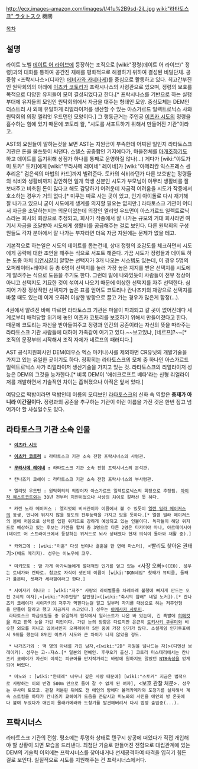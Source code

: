 http://ecx.images-amazon.com/images/I/41u%2B9sd-2iL.jpg
[[wiki:"라타토스크" ラタトスク]] 機關

[[목차]]
== 설명 ==
라이트 노벨 [[데이트 어 라이브]]에 등장하는 조직으로 [wiki:"정령(데이트 어 라이브)" 정령]과의 대화를 통하여 공간진 재해를 평화적으로 해결하기 위하여 결성된 비밀단체. 공중함 <프락시나스>(디자인: [[에비카와 카네타케]])를 중심으로 활동하고 있다. 최고간부진인 원탁회의의 아래에 [[이츠카 코토리]]가 프락시나스의 사령관으로 있으며, 정령의 보호를 목적으로 다양한 유지들이 모여 결성되었다고 한다.[* 프락시나스를 기반으로 하는 실행부대에 유지들의 모임인 원탁회의에서 자금을 대주는 형태인 모양. 중심모체는 DEM인더스트리 사 외에 유일하게 리얼라이저를 생산할 수 있는 아스가르드 일렉트로닉스 사와 원탁회의 의장 엘리엇 우드먼인 모양이다.] 그 행동근거는 주인공 [[이츠카 시도]]의 정령을 흡수하는 힘에 있기 때문에 코토리 왈, "시도를 서포트하기 위해서 만들어진 기관"이라고.

AST의 요원들이 말하는것을 보면 AST는 지원금이 부족한데 어찌된 일인지 라타토스크 기관은 돈을 물쓰듯이 써댄다. 스텔스 공중함인 기지에다가, 마을전체를 [[마개조]]하기도 하고 데이트를 돕기위해 상점가 하나를 통째로 운영하질 않나(...) 게다가 [wiki:"야토가미 토카" 토카]에게 [wiki:"무라사메 레이네" 레이네]가 [wiki:"아메리칸 익스프레스 센추리온" 검은색의 마법의 카드]까지 빌려준다. 토카의 식비라던가 다른 보호받는 정령들의 식비와 생활비까지 감안하면 일개 학생 신분인 시도가 부모님이 아무리 생활비를 잘 보내주고 비축된 돈이 많다고 해도 감당하기 어려운데 자금적 어려움을 시도가 작중에서 호소하는 경우가 거의 없다.[* 미쿠는 따로 사는 곳이 있고, 인기 아이돌로 다시 재기해 잘 나가고 있으니 굳이 시도에게 생계를 의지할 필요는 없지만.] 라타토스크 기관이 어디서 자금을 조달하는지는 의문이었는데 의장인 엘리엇 우드먼이 아스가르드 일렉트로닉스라는 회사의 회장으로 추정되고, 회사가 작중에서 잘 나가는 규모의 거대 회사라면 여기서 자금을 조달받아 시도에게 생활비를 공급해주는 걸로 보인다. 다른 원탁회의 구성원들도 각자 분야에서 잘 나가는 부자라면 더욱 자금 지원에는 문제가 없을 테고.

기본적으로 하는일은 시도의 데이트를 돕는건데, 상대 정령의 호감도를 체크하면서 시도에게 공략에 대한 조언을 해주는 식으로 서포트 해준다. 가끔 시도가 정령들과 데이트 하는 도중 마치 [[미연시]]같이 알맞는 선택지가 3개 나오는 시스템도 있는데, 이 경우 5명의 오퍼레이터+레이네 등 총 6명이 선택지를 눌러 가장 높은 지지를 받은 선택지를 시도에게 알려주는 식으로 도움을 주기도 한다. 그런데 밑에 나와있듯이 사람들이 전부 정상이 아니고 선택지도 기묘한 것이 섞여서 나오기 때문에 이상한 선택지를 자주 선택한다. 심지어 가장 정상적인 선택지가 높은 표를 얻어도 코토리나 칸나즈키의 재량으로 선택지를 바꿀 때도 있는데 이게 오히려 이상한 방향으로 끌고 가는 경우가 많은게 함정(...).

4권에서 알려진 바에 따르면 라타토스크 기관은 마을이 파괴되고 갈 곳이 없어진데다 세계로부터 배척당할 위기에 놓인 이츠카 코토리를 보호하기 위해서 만들어졌다고 한다. 때문에 코토리는 자신을 받아들여주고 정령과 인간의 공존이라는 자신의 뜻을 따라주는 라타토스크 기관 사람들에 대하여 가족같이 여기고 있다.~~보고있냐, [네르프]?~~[* 조직의 문장부터 시작해서 조직 자체가 네르프의 패러디다.]

AST 공식지원회사인 DEM(데우스 엑스 마키나)사를 제외하면 CR유닛의 개발기술을 가지고 있는 유일한 곳이기도 하다. 정확히는 라타토스크의 모체 중 하나인 아스가르드 일렉트로닉스 사가 리얼라이저 생산기술을 가지고 있는 것. 라타토스크의 리얼라이저 성능은 DEM의 그것을 능가한다.[* 비록 DEM이 '애쉬크로프트 베타'라는 신형 리얼라이저를 개발하면서 기술적인 차이는 좁혀졌으나 아직은 앞서 있다.]

여담으로 떡밥이라면 떡밥인데 이름의 모티브인 [[라타토스크]]의 신화 속 역할은 '''중재가 아니라 이간질이다.''' 정령과의 공존을 추구하는 기관이 이런 이름을 가진 것은 한번 짚고 넘어가야 할 사실일수도 있다.

== 라타토스크 기관 소속 인물 ==
  * '''[[이츠카 시도]]'''

  * '''[[이츠카 코토리]] :''' 라타토스크 기관 소속 전함 프락시너스의 사령관.

  * '''[[무라사메 레이네]] :''' 라타토스크 기관 소속 전함 프락시너스의 분석관.

  * 칸나즈키 쿄헤이 : 라타토스크 기관 소속 전함 프락시너스의 부사령관.

  * 엘리엇 우드먼 : 원탁회의의 의장이자 아스가르드 일렉트로닉스의 회장으로 추정됨. [[아이작 웨스트코트]]와는 30년 전부터 지인이었으나 사상의 차이로 갈라선 듯 하다.

  * 카렌 노라 메이저스 : 엘리엇의 비서관이자 이름에서 볼 수 있듯이 [[엘렌 밀라 메이저스]]의 동생, 언니에 뒤지지 않을 정도의 전투능력을 가지고 있을 듯하다.[* 엘렌 밀라 메이저스의 몸에 처음으로 상처를 입힌 위저드로 강하게 예상되고 있는 인물이다. 독자들이 해당 위저드로 예상하고 있는 후보는 카렌을 합쳐 총 3명으로 다른 2명은 타카미야 마나, 아르테미시아(데이트 어 스트라이크에서 등장하는 위저드로 뇌사 상태였다 현재 의식이 돌아와 재활 중).]

  * 카와고에 : [wiki:"이혼" 다섯 번이나 결혼을 한 연애 마스터], <빨리도 찾아온 권태기>(배드 메리지). 성우는 이노우에 코우.

  * 미키모토 : 밤 가게 아가씨들에게 절대적인 인기를 얻고 있는 <사장 오빠>(CEO). 성우는 토네가와 켄타로. 참고로 자식이 셋인데 이름이 [wiki:"DQN네임" 첫째가 뷰티클, 둘째가 풀몬티, 셋째가 세라핌이라고 한다.]

  * 시이자키 히나코 : [wiki:"저주" 사랑의 라이벌들을 차례차례 불행에 빠지게 만드는 오전 2시의 여자],<[wiki:"저주인형" 짚인형]>([wiki:"축시의 참배" 네일 노커]).[* 칸나즈키 쿄헤이가 시이자키의 저주가 먹힌다는걸 알고 일부러 자기를 대상으로 하는 저주인형을 만들어 달라고 했고 지금까지 쓰고있다.] 성우는 [[아케사카 사토미]].
  라타토스크 하급요원들 중 유일하게 원작에서 일러스트가 나온 바 있는데, 긴 흑발에 [[히메컷]]을 하고 한쪽 눈을 가린 미인이다. 가린 눈의 방향은 다르지만 은근히 [[토키사키 쿠루미]]와 비슷한 외모를 지니고 있어서인지 오퍼레이터 5인 중에 가장 인기가 많다. 소셜게임 인기투표에서 9위를 했는데 8위인 이츠카 시도와 큰 차이가 나지 않았을 정도.

  * 나가츠가와 : 백 명의 아내를 가진 남자,<[wiki:"2D" 차원을 넘나드는 자]>(디멘션 브레이커). 성우는 고-☆쟈스.[* 일본의 연예인. 후쿠오카 출신.] 코토리 미스테리에서는 칸나즈키 쿄헤이가 자신이 아끼는 피규어를 만지작거리는 바람에 원하지도 않았던 [[NTR]]속성을 얻게되어 버렸다.

  * 미노와 : [wiki:"얀데레" 너무나 깊은 사랑 때문에] [wiki:"스토커" 지금은 법적으로 사랑하는 이의 반경 500m 안으로 들어 갈 수 없게 된 여자], <보호 관찰 처분>. 성우는 우사미 토모코. 관찰 처분된 뒤에도 전 애인의 방에다 몰래카메라와 도청기를 설치해서 계속 스토킹을 하다가 칸나즈키 쿄헤이가 도움을 준답시고 미노와의 사진을 애인의 방 온곳에다 붙여 두었다가 애인이 몰래카메라와 도청기를 발견해버려서 다시 법정 출입중(...).

== 프락시너스 ==
라타토스크 기관의 전함. 평소에는 투명화 상태로 텐구시 상공에 떠있다가 직접 개입해야 할 상황이 되면 모습을 드러낸다. 최첨단 기술로 만들어진 전함으로 대립관계에 있는 DEM의 기술력 이외에는 프락시너스를 찾아내거나 선제공격하여 타격을 입히기 힘든 걸로 보인다. 실질적으로 시도를 지원해주는 건 프락시너스에서다. 
